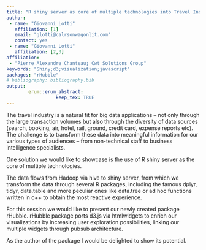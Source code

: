 ```yaml
---
title: "R shiny server as core of multiple technologies into Travel Industry."
author:
 - name: "Giovanni Lotti"
   affiliation: [1]
   email: "glotti@calrsonwagonlit.com"
   contact: yes
 - name: "Giovanni Lotti"
   affiliation: [2,3]
affiliation:
 - "Pierre Alexandre Chanteau; Cwt Solutions Group"
keywords: "Shiny;d3;visualization;javascript"
packages: "rHubble"
# bibliography: bibliography.bib
output:  
        erum::erum_abstract:
                  keep_tex: TRUE
---
```


The travel industry is a natural fit for big data applications – not
only through the large transaction volumes but also through the
diversity of data sources (search, booking, air, hotel, rail, ground,
credit card, expense reports etc). The challenge is to transform these
data into meaningful information for our various types of audiences –
from non-technical staff to business intelligence specialists.

One solution we would like to showcase is the use of R shiny server as
the core of multiple technologies.

The data flows from Hadoop via hive to shiny server, from which we
transform the data through several R packages, including the famous
dplyr, tidyr, data.table and more peculiar ones like data.tree or ad hoc
functions written in c++ to obtain the most reactive experience.

For this session we would like to present our newly created package
rHubble. rHubble package ports d3.js via htmlwidgets to enrich our
visualizations by increasing user exploration possibilities, linking our
multiple widgets through pubsub architecture.

As the author of the package I would be delighted to show its potential.

<!--  -->
<!--  -->
<!--  -->

